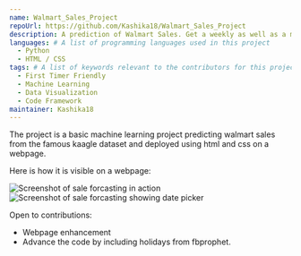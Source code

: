 ---
name: Walmart_Sales_Project
repoUrl: https://github.com/Kashika18/Walmart_Sales_Project
description: A prediction of Walmart Sales. Get a weekly as well as a monthly prediction of Sales from Walmart and make your sale strategy better.
languages: # A list of programming languages used in this project
  - Python
  - HTML / CSS  
tags: # A list of keywords relevant to the contributors for this project
  - First Timer Friendly
  - Machine Learning
  - Data Visualization
  - Code Framework
maintainer: Kashika18
---

<!-- Divide your content into sections using our handy shortcodes. Each section is optional -->

<Overview>

  The project is a basic machine learning project predicting walmart sales from the famous kaagle dataset and deployed using html and css on a webpage.
  
  Here is how it is visible on a webpage:
  
  ![Screenshot of sale forcasting in action](https://user-images.githubusercontent.com/77044673/138590607-1a2fcc3a-50dc-4593-b244-14052f5b0264.jpg)
  ![Screenshot of sale forcasting showing date picker](https://user-images.githubusercontent.com/77044673/138590628-ab14f49a-a1f9-446d-8f76-7e5541aee63b.jpg)

  

</Overview>

<Contributing>


  Open to contributions:
  
  
  - Webpage enhancement
  - Advance the code by including holidays from fbprophet.


</Contributing>


